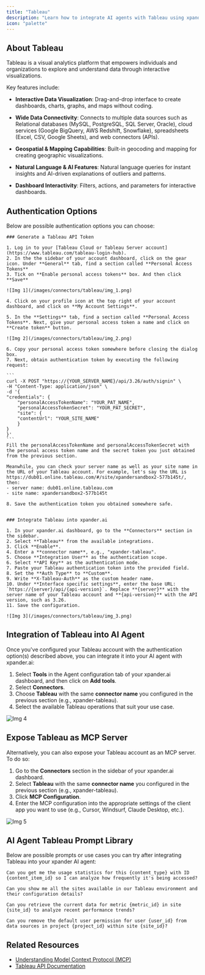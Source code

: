 ```yaml
---
title: "Tableau"
description: "Learn how to integrate AI agents with Tableau using xpander.ai. Create intelligent dashboards that deliver contextual insights, automate data-driven decisions, and enable natural language interactions for a seamless analytics experience."
icon: "palette"
---
```


## About Tableau

Tableau is a visual analytics platform that empowers individuals and organizations to explore and understand data through interactive visualizations.

Key features include:

- **Interactive Data Visualization**: Drag-and-drop interface to create dashboards, charts, graphs, and maps without coding.

- **Wide Data Connectivity**: Connects to multiple data sources such as Relational databases (MySQL, PostgreSQL, SQL Server, Oracle), cloud services (Google BigQuery, AWS Redshift, Snowflake), spreadsheets (Excel, CSV, Google Sheets), and web connectors (APIs).

- **Geospatial & Mapping Capabilities**: Built-in geocoding and mapping for creating geographic visualizations.

- **Natural Language & AI Features**: Natural language queries for instant insights and AI-driven explanations of outliers and patterns.

- **Dashboard Interactivity**: Filters, actions, and parameters for interactive dashboards.


## Authentication Options

Below are possible authentication options you can choose:

<Tabs>

  <Tab title="API Access">

    ### Generate a Tableau API Token

    1. Log in to your [Tableau Cloud or Tableau Server account](https://www.tableau.com/tableau-login-hub). 
    2. In the the sidebar of your account dashboard, click on the gear icon. Under **General** tab, find a section called **Personal Access Tokens**
    3. Tick on **Enable personal access tokens** box. And then click **Save**

    ![Img 1](/images/connectors/tableau/img_1.png)

    4. Click on your profile icon at the top right of your account dashboard, and click on **My Account Settings**.

    5. In the **Settings** tab, find a section called **Personal Access Tokens**. Next, give your personal access token a name and click on **Create token** button.

    ![Img 2](/images/connectors/tableau/img_2.png)

    6. Copy your personal access token somewhere before closing the dialog box.
    7. Next, obtain authentication token by executing the following request:

    ```
    curl -X POST "https://{YOUR_SERVER_NAME}/api/3.26/auth/signin" \
    -H "Content-Type: application/json" \
    -d '{
    "credentials": {
        "personalAccessTokenName": "YOUR_PAT_NAME",
        "personalAccessTokenSecret": "YOUR_PAT_SECRET",
        "site": {
        "contentUrl": "YOUR_SITE_NAME"
        }
    }
    }'
    ```
    Fill the personalAccessTokenName and personalAccessTokenSecret with the personal access token name and the secret token you just obtained from the previous section.

    Meanwhile, you can check your server name as well as your site name in the URL of your Tableau account. For example, let's say the URL is https://dub01.online.tableau.com/#/site/xpandersandbox2-577b145t/, then:
    - server name: dub01.online.tableau.com
    - site name: xpandersandbox2-577b145t

    8. Save the authentication token you obtained somewhere safe.


    ### Integrate Tableau into xpander.ai

    1. In your xpander.ai dashboard, go to the **Connectors** section in the sidebar.  
    2. Select **Tableau** from the available integrations.  
    3. Click **Enable**.  
    4. Enter a **connector name**, e.g., "xpander-tableau". 
    5. Choose **Integration User** as the authentication scope.   
    6. Select **API Key** as the authentication mode.  
    7. Paste your Tableau authentication token into the provided field.  
    8. Set the **Auth Type** to **Custom**.  
    9. Write **X-Tableau-Auth** as the custom header name.
    10. Under **Interface specific settings**, enter the base URL: `https://{server}/api/{api-version}`. Replace **{server}** with the server name of your Tableau account and **{api-version}** with the API version, such as 3.26. 
    11. Save the configuration.

    ![Img 3](/images/connectors/tableau/img_3.png)

  </Tab>
</Tabs>

## Integration of Tableau into AI Agent

Once you've configured your Tableau account with the authentication option(s) described above, you can integrate it into your AI agent with xpander.ai:

1. Select **Tools** in the Agent configuration tab of your xpander.ai dashboard, and then  click on **Add tools**.  
2. Select **Connectors**.  
3. Choose **Tableau** with the same **connector name** you configured in the previous section (e.g., xpander-tableau).  
4. Select the available Tableau operations that suit your use case.  

![Img 4](/images/connectors/tableau/img_4.png)

## Expose Tableau as MCP Server

Alternatively, you can also expose your Tableau account as an MCP server. To do so:

1. Go to the **Connectors** section in the sidebar of your xpander.ai dashboard.  
2. Select **Tableau** with the same **connector name** you configured in the previous section (e.g., xpander-tableau).  
3. Click **MCP Configuration**.  
4. Enter the MCP configuration into the appropriate settings of the client app you want to use (e.g., Cursor, Windsurf, Claude Desktop, etc.).

![Img 5](/images/connectors/tableau/img_5.png)

## AI Agent Tableau Prompt Library

Below are possible prompts or use cases you can try after integrating Tableau into your xpander AI agent:

```
Can you get me the usage statistics for this {content_type} with ID {content_item_id} so I can analyze how frequently it's being accessed?
```

````
Can you show me all the sites available in our Tableau environment and their configuration details?
````

```
Can you retrieve the current data for metric {metric_id} in site {site_id} to analyze recent performance trends?
```

```
Can you remove the default user permission for user {user_id} from data sources in project {project_id} within site {site_id}?
```

## Related Resources

- [Understanding Model Context Protocol (MCP)](/docs/05-human-interfaces/04-mcp)
- [Tableau API Documentation](https://help.tableau.com/current/api/rest_api/en-us/REST/rest_api.htm)